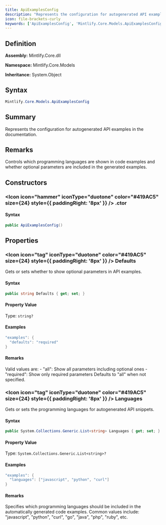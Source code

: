 ```yaml
---
title: ApiExamplesConfig
description: "Represents the configuration for autogenerated API examples in the documentation."
icon: file-brackets-curly
keywords: ['ApiExamplesConfig', 'Mintlify.Core.Models.ApiExamplesConfig', 'Mintlify.Core.Models', 'class', 'System.Object']
---
```


## Definition

**Assembly:** Mintlify.Core.dll

**Namespace:** Mintlify.Core.Models

**Inheritance:** System.Object

## Syntax

```csharp
Mintlify.Core.Models.ApiExamplesConfig
```

## Summary

Represents the configuration for autogenerated API examples in the documentation.

## Remarks

Controls which programming languages are shown in code examples and whether
            optional parameters are included in the generated examples.

## Constructors

### <Icon icon="hammer" iconType="duotone" color="#419AC5" size={24} style={{ paddingRight: '8px' }} />  .ctor

#### Syntax

```csharp
public ApiExamplesConfig()
```

## Properties

### <Icon icon="tag" iconType="duotone" color="#419AC5" size={24} style={{ paddingRight: '8px' }} />  Defaults

Gets or sets whether to show optional parameters in API examples.

#### Syntax

```csharp
public string Defaults { get; set; }
```

#### Property Value

Type: `string?`

#### Examples

```csharp
"examples": {
  "defaults": "required"
}
```

#### Remarks

Valid values are:
            - "all": Show all parameters including optional ones
            - "required": Show only required parameters
            Defaults to "all" when not specified.

### <Icon icon="tag" iconType="duotone" color="#419AC5" size={24} style={{ paddingRight: '8px' }} />  Languages

Gets or sets the programming languages for autogenerated API snippets.

#### Syntax

```csharp
public System.Collections.Generic.List<string> Languages { get; set; }
```

#### Property Value

Type: `System.Collections.Generic.List<string>?`

#### Examples

```csharp
"examples": {
  "languages": ["javascript", "python", "curl"]
}
```

#### Remarks

Specifies which programming languages should be included in the
            automatically generated code examples. Common values include:
            "javascript", "python", "curl", "go", "java", "php", "ruby", etc.

